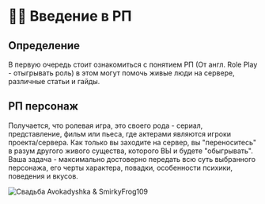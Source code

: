 # 🧑‍⚕️ Введение в РП

## Определение

В первую очередь стоит ознакомиться с понятием РП (От англ. Role Play - отыгрывать роль) в этом могут помочь живые люди на сервере, различные статьи и гайды.

## РП персонаж

Получается, что ролевая игра, это своего рода - сериал, представление, фильм или пьеса, где актерами являются игроки проекта/сервера. Как только вы заходите на сервер, вы "переноситесь" в разум другого живого существа, которого ВЫ и будете "обыгрывать". Ваша задача - максимально достоверно передать всю суть выбранного персонажа, его черты характера, повадки, особенности психики, поведения и вкусов.

![Свадьба Avokadyshka & SmirkyFrog109](/assets/wedding.webp)
